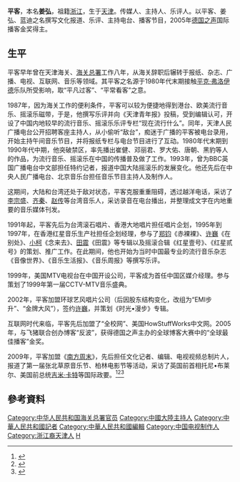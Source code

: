 '''平客'''{{BD|1968年|||}}，本名'''姜弘'''，祖籍[[浙江|浙江]]，生于[[天津|天津]]。传媒人、主持人、乐评人。以平客、姜弘、蓝迪之名撰写文化报道、乐评、主持电台、播客节目，2005年[[德国之声|德国之声]]国际播客金奖得主。

==生平==

平客早年曾在天津海关、[[海关总署|海关总署]]工作八年，从海关辞职后辗转于报纸、杂志、广播、电视、互联网、音乐等领域。其平客之名源于1980年代末期接触[[平克·弗洛伊德|平克·弗洛伊德]]乐队所受影响，取“平凡过客”、“平常看客”之意。

1987年，因为海关工作的便利条件，平客可以较为便捷地得到港台、欧美流行音乐、摇滚乐磁带，于是，他撰写乐评并向《天津青年报》投稿，受到编辑认可，开设了中国内地较早的流行音乐、摇滚乐乐评专栏“现在流行什么”。同年，天津人民广播电台公开招聘客座主持人，从小偷听“敌台”，痴迷于广播的平客被电台录用，开始主持午间音乐节目，并将报纸专栏与电台节目进行了互动。1980年代末期到1990年代中期，他突破禁区，率先播出崔健、邓丽君、罗大佑、唐朝、黑豹等人的作品，为流行音乐、摇滚乐在中国的传播普及做了工作。1993年，曾为BBC英国广播电台中文部担任特约记者，报道中国大陆摇滚乐的发展变化。他还先后在中央人民广播电台、北京音乐台担任音乐节目主持人及制作人。

这期间，大陆和台湾还处于敌对状态，平客克服重重阻碍，透过越洋电话，采访了[[李宗盛|李宗盛]]、[[齐秦|齐秦]]、[[赵传|赵传]]等台湾音乐人，采访录音在电台播出，并整理成文字在内地重要的音乐媒体刊发。

1991年起，平客先后为台湾滚石唱片、香港大地唱片担任唱片企划，1995年到1997年，在香港红星音乐生产社担任企划经理，参与了[[郑钧|郑钧]]《赤裸裸》、[[许巍|许巍]]《在别处》、[[小柯|小柯]]《念来去》、[[田震|田震]]《田震》等专辑以及摇滚合辑《红星壹号》、《红星贰号》的策划、推广工作。在此期间，他也开始为当时中国最专业的流行音乐杂志《音像世界》、《音乐生活报》、《音乐周报》等撰写乐评。

1999年，美国MTV电视台在中国开设公司，平客成为首任中国区媒介经理。参与策划了1999年第一届CCTV-MTV音乐盛典。

2002年，平客加盟环球艺风唱片公司（后因股东结构变化，改组为“EMI步升”、“金牌大风”），签约[[许巍|许巍]]，并策划《时光•漫步》专辑。

互联网时代来临，平客先后加盟了“全校网”、美国HowStuffWorks中文网。2005年，与飞猪联合创办博客“反波”，获得德国之声主办的全球博客大赛中的“全球最佳播客”金奖。 

2009年，平客加盟《[[南方周末|南方周末]]》，先后担任文化记者、编辑、电视视频总制片人，报道了第一届张北草原音乐节、柏林电影节等活动，采访了英国前首相托尼•布莱尔、美国前总统[[吉米·卡特|吉米·卡特]]等国际政要。<ref>{{Cite web |url=http://www.lifeweek.com.cn/2009/0413/24473.shtml |title=三联生活周刊：许巍的平凡生活 |accessdate=2014-07-27 |archive-date=2014-08-09 |archive-url=https://web.archive.org/web/20140809182058/http://www.lifeweek.com.cn/2009/0413/24473.shtml |dead-url=no }}</ref><ref>{{Cite web |url=http://ent.sina.com.cn/y/2009-08-13/11402651599.shtml |title=南方周末：一个贫困县的摇滚音乐节 |accessdate=2017-08-20 |archive-date=2017-08-20 |archive-url=https://web.archive.org/web/20170820120028/http://ent.sina.com.cn/y/2009-08-13/11402651599.shtml |dead-url=no }}</ref><ref>{{Cite web |url=http://www.techweb.com.cn/news/2005-11-22/28615.shtml |title=反波获得德国之声国际金奖 |accessdate=2014-07-27 |archive-date=2014-08-10 |archive-url=https://web.archive.org/web/20140810003727/http://www.techweb.com.cn/news/2005-11-22/28615.shtml |dead-url=no }}</ref>

==參考資料==
{{reflist}}

[[Category:中华人民共和国海关总署官员|Category:中华人民共和国海关总署官员]]
[[Category:中國大陸主持人|Category:中國大陸主持人]]
[[Category:中華人民共和國記者|Category:中華人民共和國記者]]
[[Category:中華人民共和國編輯|Category:中華人民共和國編輯]]
[[Category:中国电视制作人|Category:中国电视制作人]]
[[Category:浙江裔天津人|Category:浙江裔天津人]]
[[Category:姜姓|H]]